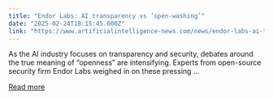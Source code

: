 ```yaml
---
title: "Endor Labs: AI transparency vs ‘open-washing’"
date: "2025-02-24T18:15:45.000Z"
link: "https://www.artificialintelligence-news.com/news/endor-labs-ai-transparency-vs-open-washing/"
---
```


As the AI industry focuses on transparency and security, debates around the true meaning of “openness” are intensifying. Experts from open-source security firm Endor Labs weighed in on these pressing ...

[Read more](https://www.artificialintelligence-news.com/news/endor-labs-ai-transparency-vs-open-washing/)

